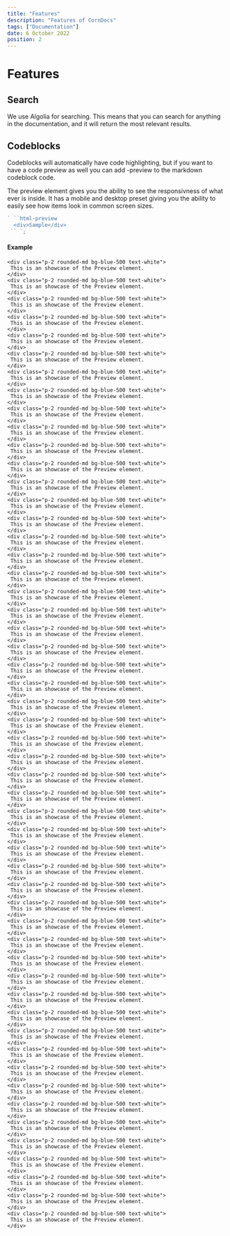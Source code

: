 ```yaml
---
title: "Features"
description: "Features of CornDocs"
tags: ["Documentation"]
date: 6 October 2022
position: 2
---
```


# Features

## Search

We use Algolia for searching. This means that you can search for anything in the documentation, and it will return the most relevant results.

## Codeblocks

Codeblocks will automatically have code highlighting, but if you want to have a code preview as well you can add -preview to the markdown codeblock code.

The preview element gives you the ability to see the responsivness of what ever is inside. It has a mobile and desktop preset giving you the ability to easily see how items look in common screen sizes.

```js
` ``html-preview
  <div>Sample</div>
 `` `;
```

#### Example

```html-preview
<div class="p-2 rounded-md bg-blue-500 text-white">
 This is an showcase of the Preview element.
</div>
<div class="p-2 rounded-md bg-blue-500 text-white">
 This is an showcase of the Preview element.
</div>
<div class="p-2 rounded-md bg-blue-500 text-white">
 This is an showcase of the Preview element.
</div>
<div class="p-2 rounded-md bg-blue-500 text-white">
 This is an showcase of the Preview element.
</div>
<div class="p-2 rounded-md bg-blue-500 text-white">
 This is an showcase of the Preview element.
</div>
<div class="p-2 rounded-md bg-blue-500 text-white">
 This is an showcase of the Preview element.
</div>
<div class="p-2 rounded-md bg-blue-500 text-white">
 This is an showcase of the Preview element.
</div>
<div class="p-2 rounded-md bg-blue-500 text-white">
 This is an showcase of the Preview element.
</div>
<div class="p-2 rounded-md bg-blue-500 text-white">
 This is an showcase of the Preview element.
</div>
<div class="p-2 rounded-md bg-blue-500 text-white">
 This is an showcase of the Preview element.
</div>
<div class="p-2 rounded-md bg-blue-500 text-white">
 This is an showcase of the Preview element.
</div>
<div class="p-2 rounded-md bg-blue-500 text-white">
 This is an showcase of the Preview element.
</div>
<div class="p-2 rounded-md bg-blue-500 text-white">
 This is an showcase of the Preview element.
</div>
<div class="p-2 rounded-md bg-blue-500 text-white">
 This is an showcase of the Preview element.
</div>
<div class="p-2 rounded-md bg-blue-500 text-white">
 This is an showcase of the Preview element.
</div>
<div class="p-2 rounded-md bg-blue-500 text-white">
 This is an showcase of the Preview element.
</div>
<div class="p-2 rounded-md bg-blue-500 text-white">
 This is an showcase of the Preview element.
</div>
<div class="p-2 rounded-md bg-blue-500 text-white">
 This is an showcase of the Preview element.
</div>
<div class="p-2 rounded-md bg-blue-500 text-white">
 This is an showcase of the Preview element.
</div>
<div class="p-2 rounded-md bg-blue-500 text-white">
 This is an showcase of the Preview element.
</div>
<div class="p-2 rounded-md bg-blue-500 text-white">
 This is an showcase of the Preview element.
</div>
<div class="p-2 rounded-md bg-blue-500 text-white">
 This is an showcase of the Preview element.
</div>
<div class="p-2 rounded-md bg-blue-500 text-white">
 This is an showcase of the Preview element.
</div>
<div class="p-2 rounded-md bg-blue-500 text-white">
 This is an showcase of the Preview element.
</div>
<div class="p-2 rounded-md bg-blue-500 text-white">
 This is an showcase of the Preview element.
</div>
<div class="p-2 rounded-md bg-blue-500 text-white">
 This is an showcase of the Preview element.
</div>
<div class="p-2 rounded-md bg-blue-500 text-white">
 This is an showcase of the Preview element.
</div>
<div class="p-2 rounded-md bg-blue-500 text-white">
 This is an showcase of the Preview element.
</div>
<div class="p-2 rounded-md bg-blue-500 text-white">
 This is an showcase of the Preview element.
</div>
<div class="p-2 rounded-md bg-blue-500 text-white">
 This is an showcase of the Preview element.
</div>
<div class="p-2 rounded-md bg-blue-500 text-white">
 This is an showcase of the Preview element.
</div>
<div class="p-2 rounded-md bg-blue-500 text-white">
 This is an showcase of the Preview element.
</div>
<div class="p-2 rounded-md bg-blue-500 text-white">
 This is an showcase of the Preview element.
</div>
<div class="p-2 rounded-md bg-blue-500 text-white">
 This is an showcase of the Preview element.
</div>
<div class="p-2 rounded-md bg-blue-500 text-white">
 This is an showcase of the Preview element.
</div>
<div class="p-2 rounded-md bg-blue-500 text-white">
 This is an showcase of the Preview element.
</div>
<div class="p-2 rounded-md bg-blue-500 text-white">
 This is an showcase of the Preview element.
</div>
<div class="p-2 rounded-md bg-blue-500 text-white">
 This is an showcase of the Preview element.
</div>
<div class="p-2 rounded-md bg-blue-500 text-white">
 This is an showcase of the Preview element.
</div>
<div class="p-2 rounded-md bg-blue-500 text-white">
 This is an showcase of the Preview element.
</div>
<div class="p-2 rounded-md bg-blue-500 text-white">
 This is an showcase of the Preview element.
</div>
<div class="p-2 rounded-md bg-blue-500 text-white">
 This is an showcase of the Preview element.
</div>
<div class="p-2 rounded-md bg-blue-500 text-white">
 This is an showcase of the Preview element.
</div>
<div class="p-2 rounded-md bg-blue-500 text-white">
 This is an showcase of the Preview element.
</div>
<div class="p-2 rounded-md bg-blue-500 text-white">
 This is an showcase of the Preview element.
</div>
<div class="p-2 rounded-md bg-blue-500 text-white">
 This is an showcase of the Preview element.
</div>
<div class="p-2 rounded-md bg-blue-500 text-white">
 This is an showcase of the Preview element.
</div>
<div class="p-2 rounded-md bg-blue-500 text-white">
 This is an showcase of the Preview element.
</div>
<div class="p-2 rounded-md bg-blue-500 text-white">
 This is an showcase of the Preview element.
</div>
<div class="p-2 rounded-md bg-blue-500 text-white">
 This is an showcase of the Preview element.
</div>
<div class="p-2 rounded-md bg-blue-500 text-white">
 This is an showcase of the Preview element.
</div>
<div class="p-2 rounded-md bg-blue-500 text-white">
 This is an showcase of the Preview element.
</div>
<div class="p-2 rounded-md bg-blue-500 text-white">
 This is an showcase of the Preview element.
</div>
```
